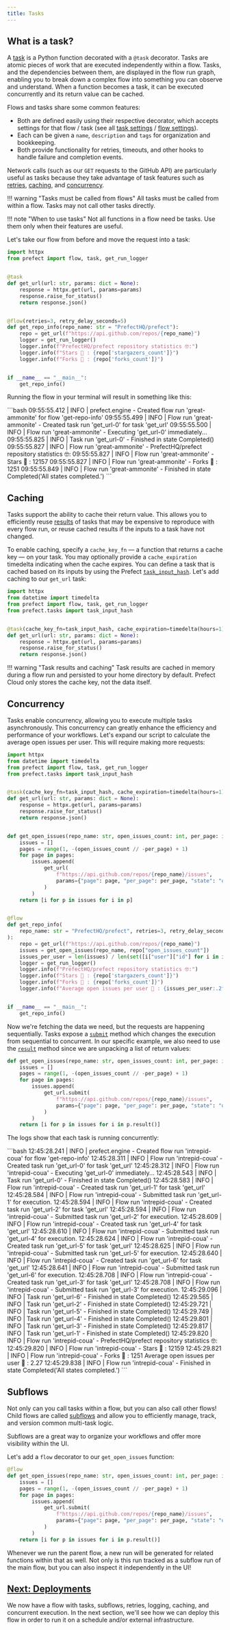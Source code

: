 ```yaml
---
title: Tasks
---
```


## What is a task?

A [task](/2.10/concepts/tasks/) is a Python function decorated with a `@task` decorator. Tasks are atomic pieces of work that are executed independently within a flow. Tasks, and the dependencies between them, are displayed in the flow run graph, enabling you to break down a complex flow into something you can observe and understand. When a function becomes a task, it can be executed concurrently and its return value can be cached.


Flows and tasks share some common features:

* Both are defined easily using their respective decorator, which accepts settings for that flow / task (see all [task settings](/2.10/concepts/tasks/#task-arguments) / [flow settings](/2.10/concepts/flows/#flow-settings)).
* Each can be given a `name`, `description` and `tags` for organization and bookkeeping.
* Both provide functionality for retries, timeouts, and other hooks to handle failure and completion events.

Network calls (such as our `GET` requests to the GitHub API) are particularly useful as tasks because they take advantage of task features such as [retries](/2.10/concepts/tasks/#retries), [caching](/2.10/concepts/tasks/#caching), and [concurrency](/2.10/concepts/task-runners/#using-a-task-runner).

!!! warning "Tasks must be called from flows"
    All tasks must be called from within a flow. Tasks may not call other tasks directly.

!!! note "When to use tasks"
    Not all functions in a flow need be tasks. Use them only when their features are useful.

Let's take our flow from before and move the request into a task:

```python hl_lines="2 5-9 16"
import httpx
from prefect import flow, task, get_run_logger


@task
def get_url(url: str, params: dict = None):
    response = httpx.get(url, params=params)
    response.raise_for_status()
    return response.json()


@flow(retries=3, retry_delay_seconds=5)
def get_repo_info(repo_name: str = "PrefectHQ/prefect"):
    repo = get_url(f"https://api.github.com/repos/{repo_name}")
    logger = get_run_logger()
    logger.info(f"PrefectHQ/prefect repository statistics 🤓:")
    logger.info(f"Stars 🌠 : {repo['stargazers_count']}")
    logger.info(f"Forks 🍴 : {repo['forks_count']}")


if __name__ == "__main__":
    get_repo_info()
```

Running the flow in your terminal will result in something like this:

<div class="terminal">
```bash
09:55:55.412 | INFO    | prefect.engine - Created flow run 'great-ammonite' for flow 'get-repo-info'
09:55:55.499 | INFO    | Flow run 'great-ammonite' - Created task run 'get_url-0' for task 'get_url'
09:55:55.500 | INFO    | Flow run 'great-ammonite' - Executing 'get_url-0' immediately...
09:55:55.825 | INFO    | Task run 'get_url-0' - Finished in state Completed()
09:55:55.827 | INFO    | Flow run 'great-ammonite' - PrefectHQ/prefect repository statistics 🤓:
09:55:55.827 | INFO    | Flow run 'great-ammonite' - Stars 🌠 : 12157
09:55:55.827 | INFO    | Flow run 'great-ammonite' - Forks 🍴 : 1251
09:55:55.849 | INFO    | Flow run 'great-ammonite' - Finished in state Completed('All states completed.')
```
</div>

## Caching

Tasks support the ability to cache their return value. This allows you to efficiently reuse [results](/2.10/concepts/results/) of tasks that may be expensive to reproduce with every flow run, or reuse cached results if the inputs to a task have not changed.

To enable caching, specify a `cache_key_fn` — a function that returns a cache key — on your task. You may optionally provide a `cache_expiration` timedelta indicating when the cache expires. You can define a task that is cached based on its inputs by using the Prefect [`task_input_hash`](/2.10/api-ref/prefect/tasks/#prefect.tasks.task_input_hash). Let's add caching to our `get_url` task:

```python hl_lines="2 4 7"
import httpx
from datetime import timedelta
from prefect import flow, task, get_run_logger
from prefect.tasks import task_input_hash


@task(cache_key_fn=task_input_hash, cache_expiration=timedelta(hours=1))
def get_url(url: str, params: dict = None):
    response = httpx.get(url, params=params)
    response.raise_for_status()
    return response.json()
```

!!! warning "Task results and caching"
    Task results are cached in memory during a flow run and persisted to your home directory by default. Prefect Cloud only stores the cache key, not the data itself.

## Concurrency

Tasks enable concurrency, allowing you to execute multiple tasks asynchronously. This concurrency can greatly enhance the efficiency and performance of your workflows. Let's expand our script to calculate the average open issues per user. This will require making more requests:

```python hl_lines="14-24 32-33 38"
import httpx
from datetime import timedelta
from prefect import flow, task, get_run_logger
from prefect.tasks import task_input_hash


@task(cache_key_fn=task_input_hash, cache_expiration=timedelta(hours=1))
def get_url(url: str, params: dict = None):
    response = httpx.get(url, params=params)
    response.raise_for_status()
    return response.json()


def get_open_issues(repo_name: str, open_issues_count: int, per_page: int = 100):
    issues = []
    pages = range(1, -(open_issues_count // -per_page) + 1)
    for page in pages:
        issues.append(
            get_url(
                f"https://api.github.com/repos/{repo_name}/issues",
                params={"page": page, "per_page": per_page, "state": "open"},
            )
        )
    return [i for p in issues for i in p]


@flow
def get_repo_info(
    repo_name: str = "PrefectHQ/prefect", retries=3, retry_delay_seconds=5
):
    repo = get_url(f"https://api.github.com/repos/{repo_name}")
    issues = get_open_issues(repo_name, repo["open_issues_count"])
    issues_per_user = len(issues) / len(set([i["user"]["id"] for i in issues]))
    logger = get_run_logger()
    logger.info(f"PrefectHQ/prefect repository statistics 🤓:")
    logger.info(f"Stars 🌠 : {repo['stargazers_count']}")
    logger.info(f"Forks 🍴 : {repo['forks_count']}")
    logger.info(f"Average open issues per user 💌 : {issues_per_user:.2f}")


if __name__ == "__main__":
    get_repo_info()
```

Now we're fetching the data we need, but the requests are happening sequentially. Tasks expose a [`submit`](/2.10/api-ref/prefect/tasks/#prefect.tasks.Task.submit) method which changes the execution from sequential to concurrent. In our specific example, we also need to use the [`result`](/2.10/api-ref/prefect/futures/#prefect.futures.PrefectFuture.result) method since we are unpacking a list of return values:

```python hl_lines="6 11"
def get_open_issues(repo_name: str, open_issues_count: int, per_page: int = 100):
    issues = []
    pages = range(1, -(open_issues_count // -per_page) + 1)
    for page in pages:
        issues.append(
            get_url.submit(
                f"https://api.github.com/repos/{repo_name}/issues",
                params={"page": page, "per_page": per_page, "state": "open"},
            )
        )
    return [i for p in issues for i in p.result()]
```

The logs show that each task is running concurrently:

<div class="terminal">
```bash
12:45:28.241 | INFO    | prefect.engine - Created flow run 'intrepid-coua' for flow 'get-repo-info'
12:45:28.311 | INFO    | Flow run 'intrepid-coua' - Created task run 'get_url-0' for task 'get_url'
12:45:28.312 | INFO    | Flow run 'intrepid-coua' - Executing 'get_url-0' immediately...
12:45:28.543 | INFO    | Task run 'get_url-0' - Finished in state Completed()
12:45:28.583 | INFO    | Flow run 'intrepid-coua' - Created task run 'get_url-1' for task 'get_url'
12:45:28.584 | INFO    | Flow run 'intrepid-coua' - Submitted task run 'get_url-1' for execution.
12:45:28.594 | INFO    | Flow run 'intrepid-coua' - Created task run 'get_url-2' for task 'get_url'
12:45:28.594 | INFO    | Flow run 'intrepid-coua' - Submitted task run 'get_url-2' for execution.
12:45:28.609 | INFO    | Flow run 'intrepid-coua' - Created task run 'get_url-4' for task 'get_url'
12:45:28.610 | INFO    | Flow run 'intrepid-coua' - Submitted task run 'get_url-4' for execution.
12:45:28.624 | INFO    | Flow run 'intrepid-coua' - Created task run 'get_url-5' for task 'get_url'
12:45:28.625 | INFO    | Flow run 'intrepid-coua' - Submitted task run 'get_url-5' for execution.
12:45:28.640 | INFO    | Flow run 'intrepid-coua' - Created task run 'get_url-6' for task 'get_url'
12:45:28.641 | INFO    | Flow run 'intrepid-coua' - Submitted task run 'get_url-6' for execution.
12:45:28.708 | INFO    | Flow run 'intrepid-coua' - Created task run 'get_url-3' for task 'get_url'
12:45:28.708 | INFO    | Flow run 'intrepid-coua' - Submitted task run 'get_url-3' for execution.
12:45:29.096 | INFO    | Task run 'get_url-6' - Finished in state Completed()
12:45:29.565 | INFO    | Task run 'get_url-2' - Finished in state Completed()
12:45:29.721 | INFO    | Task run 'get_url-5' - Finished in state Completed()
12:45:29.749 | INFO    | Task run 'get_url-4' - Finished in state Completed()
12:45:29.801 | INFO    | Task run 'get_url-3' - Finished in state Completed()
12:45:29.817 | INFO    | Task run 'get_url-1' - Finished in state Completed()
12:45:29.820 | INFO    | Flow run 'intrepid-coua' - PrefectHQ/prefect repository statistics 🤓:
12:45:29.820 | INFO    | Flow run 'intrepid-coua' - Stars 🌠 : 12159
12:45:29.821 | INFO    | Flow run 'intrepid-coua' - Forks 🍴 : 1251
Average open issues per user 💌 : 2.27
12:45:29.838 | INFO    | Flow run 'intrepid-coua' - Finished in state Completed('All states completed.')
```
</div>

## Subflows

Not only can you call tasks within a flow, but you can also call other flows! Child flows are called [subflows](/2.10/concepts/flows/#composing-flows) and allow you to efficiently manage, track, and version common multi-task logic.

Subflows are a great way to organize your workflows and offer more visibility within the UI.

Let's add a `flow` decorator to our `get_open_issues` function:

```python hl_lines="1"
@flow
def get_open_issues(repo_name: str, open_issues_count: int, per_page: int = 100):
    issues = []
    pages = range(1, -(open_issues_count // -per_page) + 1)
    for page in pages:
        issues.append(
            get_url.submit(
                f"https://api.github.com/repos/{repo_name}/issues",
                params={"page": page, "per_page": per_page, "state": "open"},
            )
        )
    return [i for p in issues for i in p.result()]
```

Whenever we run the parent flow, a new run will be generated for related functions within that as well. Not only is this run tracked as a subflow run of the main flow, but you can also inspect it independently in the UI!

## [Next: Deployments](/2.10/tutorial/deployments/)

We now have a flow with tasks, subflows, retries, logging, caching, and concurrent execution. In the next section, we'll see how we can deploy this flow in order to run it on a schedule and/or external infrastructure.
